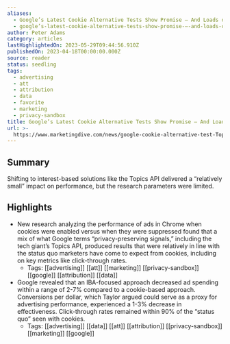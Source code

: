 ```yaml
---
aliases:
  - Google’s Latest Cookie Alternative Tests Show Promise — And Loads of Caveats
  - google’s-latest-cookie-alternative-tests-show-promise-—-and-loads-of-caveats
author: Peter Adams
category: articles
lastHighlightedOn: 2023-05-29T09:44:56.910Z
publishedOn: 2023-04-18T00:00:00.000Z
source: reader
status: seedling
tags:
  - advertising
  - att
  - attribution
  - data
  - favorite
  - marketing
  - privacy-sandbox
title: Google’s Latest Cookie Alternative Tests Show Promise — And Loads of Caveats
url: >-
  https://www.marketingdive.com/news/google-cookie-alternative-test-Topics-API/647914/?utm_source=Sailthru&utm_medium=email&utm_campaign=Newsletter%20Weekly%20Roundup:%20Marketing%20Dive:%20Daily%20Dive%2004-22-2023&utm_term=Marketing%20Dive%20Weekender
---
```

## Summary

Shifting to interest-based solutions like the Topics API delivered a “relatively small” impact on performance, but the research parameters were limited.

## Highlights

- New research analyzing the performance of ads in Chrome when cookies were enabled versus when they were suppressed found that a mix of what Google terms “privacy-preserving signals,” including the tech giant’s Topics API, produced results that were relatively in line with the status quo marketers have come to expect from cookies, including on key metrics like click-through rates.
    - Tags: [[advertising]] [[att]] [[marketing]] [[privacy-sandbox]] [[google]] [[attribution]] [[data]]
- Google revealed that an IBA-focused approach decreased ad spending within a range of 2-7% compared to a cookie-based approach. Conversions per dollar, which Taylor argued could serve as a proxy for advertising performance, experienced a 1-3% decrease in effectiveness. Click-through rates remained within 90% of the “status quo” seen with cookies.
    - Tags: [[advertising]] [[data]] [[att]] [[attribution]] [[privacy-sandbox]] [[marketing]] [[google]]
